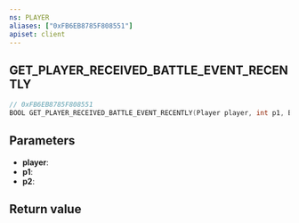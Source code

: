 ```yaml
---
ns: PLAYER
aliases: ["0xFB6EB8785F808551"]
apiset: client
---
```

## GET_PLAYER_RECEIVED_BATTLE_EVENT_RECENTLY

```c
// 0xFB6EB8785F808551
BOOL GET_PLAYER_RECEIVED_BATTLE_EVENT_RECENTLY(Player player, int p1, BOOL p2);
```


## Parameters
* **player**:
* **p1**:
* **p2**:

## Return value